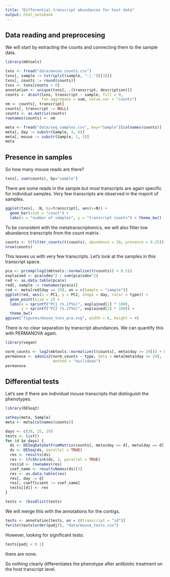 ```yaml
---
title: "Differential transcript abundances for host data"
output: html_notebook
---
```


## Data reading and preprocesing

We will start by extracting the counts and connecting them to the sample data.

```r
library(mbtools)

txns <- fread("data/mouse_counts.csv")
txns[, sample := tstrsplit(sample, "-|_")[[3]]]
txns[, counts := round(counts)]
txns <- txns[counts > 0]
annotation <- unique(txns[, .(transcript, description)])
counts <- dcast(txns, transcript ~ sample, fill = 0, 
                fun.aggregate = sum, value.var = "counts")
nm <- counts[, transcript]
counts[, transcript := NULL]
counts <- as.matrix(counts)
rownames(counts) <- nm

meta <- fread("data/seq_samples.csv", key="Sample")[colnames(counts)]
meta[, day := substr(Sample, 4, 6)]
meta[, mouse := substr(Sample, 1, 3)]
meta
```

## Presence in samples

So how many mouse reads are there?

```r
txns[, sum(counts), by="sample"]
```

There are some reads in the sample but most transcripts are again specific for
individual samples. Very few transcripts are observed in the majorit of samples.

```r
ggplot(txns[, .N, by=transcript], aes(x=N)) + 
  geom_bar(stat = "count") + 
  labs(x = "number of samples", y = "transcript counts") + theme_bw()
```

To be consistent with the metatranscriptomics, we will also filter low abundance 
transcripts from the count matrix.

```r
counts <- t(filter_counts(t(counts), abundance = 10, presence = 0.25))
nrow(counts)
```

This leaves us with very few transcripts. Let's look at the samples in this
transcript space.

```r
pca <- prcomp(log2(mbtools::normalize(t(counts)) + 0.5))
explained <- pca$sdev^2 / sum(pca$sdev^2)
red <- as.data.table(pca$x)
red[, sample := rownames(pca$x)]
red <- meta[red[day == 29], on = c(Sample = "sample")]
ggplot(red, aes(x = PC1, y = PC2, shape = day, color = type)) + 
  geom_point(size = 2) +
  labs(x = sprintf("PC1 (%.1f%%)", explained[1] * 100), 
       y = sprintf("PC2 (%.1f%%)", explained[2] * 100)) +
  theme_bw()
ggsave("figures/mouse_txns_pca.svg", width = 6, height = 4)
```

There is no clear separation by transcript abundances. We can quantify this
with PERMANOVA again.

```r
library(vegan)

norm_counts <- log2(mbtools::normalize(t(counts[, meta$day >= 29])) + 0.5)
permanova <- adonis2(norm_counts ~ type, data = meta[meta$day >= 29], 
                     method = "euclidean")
permanova
```


## Differential tests

Let's see if there are individual mouse transcripts that distinguish the
phenotypes.

```r
library(DESeq2)

setkey(meta, Sample)
meta <- meta[colnames(counts)]

days <- c(20, 25, 29) 
tests <- list()
for (d in days) {
  ds <- DESeqDataSetFromMatrix(counts[, meta$day == d], meta[day == d], ~ RIN + type)
  ds <- DESeq(ds, parallel = TRUE)
  res <- results(ds)
  res <- lfcShrink(ds, 3, parallel = TRUE)
  res$id <- rownames(res)
  coef_name <- resultsNames(ds)[3]
  res <- as.data.table(res)
  res[, day := d]
  res[, coefficient := coef_name]
  tests[[d]] <- res
}

tests <- rbindlist(tests)
```

We will merge this with the annotations for the contigs.

```r
tests <- annotation[tests, on = c(transcript = "id")]
fwrite(tests[order(padj)], "data/mouse_tests.csv")
```

However, looking for significant tests:

```r
tests[padj < 0.1]
```
there are none.

So nothing clearly differentiates the phenotype after antibiotic treatment
on the host transcript level.


